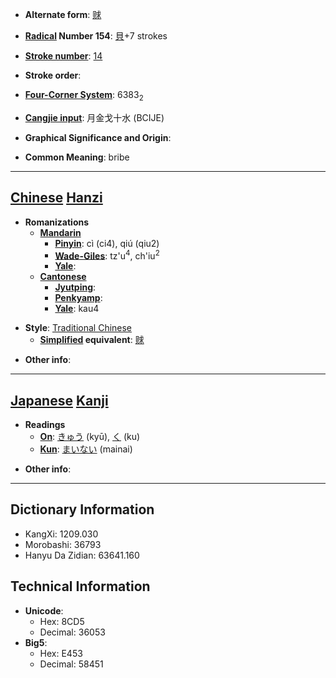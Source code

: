* '''Alternate form''': [[赇]]

* '''[[Wiktionary:Chinese radical index| Radical]] Number 154''': [[Wiktionary:Chinese radical index 貝|貝]]+7 strokes

* '''[[Wiktionary:Chinese total strokes index|Stroke number]]''': [[Wiktionary:Chinese total strokes index 14|14]]

* '''Stroke order''': 

* '''[[Wiktionary:Chinese four corner index|Four-Corner System]]''': 6383<sub>2</sub>

* '''[[Wiktionary:Chinese Cangjie index|Cangjie input]]''': 月金戈十水 (BCIJE)

* '''Graphical Significance and Origin''': 

* '''Common Meaning''': bribe

----

== [[Chinese]] [[Hanzi]] ==

* '''Romanizations'''
** '''[[Mandarin]]'''
*** '''[[Pinyin]]''': cì (ci4), qiú (qiu2)
*** '''[[Wade-Giles]]''': tz'u<sup>4</sup>, ch'iu<sup>2</sup>
*** '''[[Yale]]''': 
** '''[[Cantonese]]'''
*** '''[[Jyutping]]''':
*** '''[[Penkyamp]]''': 
*** '''[[Yale]]''': kau4

* '''Style''': [[Traditional Chinese]] 
** '''[[Simplified Chinese|Simplified]] equivalent''': [[赇]]

* '''Other info''': 

----

== [[Japanese]] [[Kanji]] ==

* '''Readings'''
** '''[[On]]''': [[きゅう]] (kyū), [[く]] (ku)
** '''[[Kun]]''': [[まいない]] (mainai)

* '''Other info''':  

----

== Dictionary Information ==

* KangXi: 1209.030
* Morobashi: 36793
* Hanyu Da Zidian: 63641.160

== Technical Information ==

* '''Unicode''':
** Hex: 8CD5
** Decimal: 36053
* '''Big5''':
** Hex: E453
** Decimal: 58451